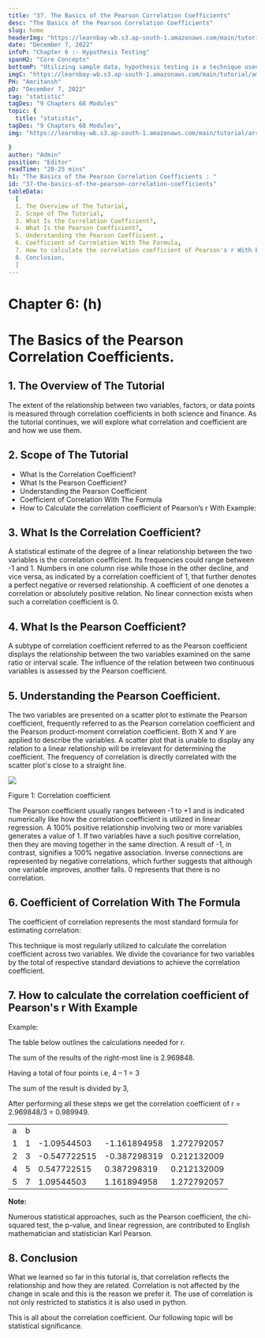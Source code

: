 ```yaml
---
title: "37. The Basics of the Pearson Correlation Coefficients"
desc: "The Basics of the Pearson Correlation Coefficients"
slug: home
headerImg: "https://learnbay-wb.s3.ap-south-1.amazonaws.com/main/tutorial/Statistics+Header.png"
date: "December 7, 2022"
infoP: "Chapter 6 :- Hypothesis Testing"
spanH2: "Core Concepts"
bottomP: "Utilizing sample data, hypothesis testing is a technique used to determine whether a hypothesis is acceptable. The test offers proof that, given the available facts, the hypothesis is feasible. A randomized sample of the population being studied is measured and examined by statistical analysts in order to test a hypothesis."
imgC: "https://learnbay-wb.s3.ap-south-1.amazonaws.com/main/tutorial/amritansh.png"
PH: "Amritansh"
pD: "December 7, 2022"
tag: "statistic"
tagDes: "9 Chapters 68 Modules"
topic: {
  title: "statistic",
tagDes: "9 Chapters 68 Modules",
img: "https://learnbay-wb.s3.ap-south-1.amazonaws.com/main/tutorial/arrow.png"

}
author: "Admin"
position: "Editor"
readTime: "20-25 mins"
h1: "The Basics of the Pearson Correlation Coefficients : "
id: "37-the-basics-of-the-pearson-correlation-coefficients"
tableData:
  [
  1. The Overview of The Tutorial, 
  2. Scope of The Tutorial,  
  3. What Is the Correlation Coefficient?,  
  4. What Is the Pearson Coefficient?, 
  5. Understanding the Pearson Coefficient., 
  6. Coefficient of Correlation With The Formula,
  7. How to calculate the correlation coefficient of Pearson's r With Example,
  8. Conclusion,
  ]
---
```


# **Chapter 6: (h)**


# **The Basics of the Pearson Correlation Coefficients.**


## 1. The Overview of The Tutorial

The extent of the relationship between two variables, factors, or data points is measured through correlation coefficients in both science and finance. As the tutorial continues, we will explore what correlation and coefficient are and how we use them.


## 2. Scope of The Tutorial



* What Is the Correlation Coefficient?
* What Is the Pearson Coefficient?
* Understanding the Pearson Coefficient
* Coefficient of Correlation With The Formula
* How to Calculate the correlation coefficient of Pearson’s r With Example: 


## 3. What Is the Correlation Coefficient?

A statistical estimate of the degree of a linear relationship between the two variables is the correlation coefficient. Its frequencies could range between -1 and 1. Numbers in one column rise while those in the other decline, and vice versa, as indicated by a correlation coefficient of 1, that further denotes a perfect negative or reversed relationship. A coefficient of one denotes a correlation or absolutely positive relation. No linear connection exists when such a correlation coefficient is 0.


## 4. What Is the Pearson Coefficient?

A subtype of correlation coefficient referred to as the Pearson coefficient displays the relationship between the two variables examined on the same ratio or interval scale. The influence of the relation between two continuous variables is assessed by the Pearson coefficient. 


## 5. Understanding the Pearson Coefficient.

The two variables are presented on a scatter plot to estimate the Pearson coefficient, frequently referred to as the Pearson correlation coefficient and the Pearson product-moment correlation coefficient. Both X and Y are applied to describe the variables. A scatter plot that is unable to display any relation to a linear relationship will be irrelevant for determining the coefficient. The frequency of correlation is directly correlated with the scatter plot's close to a straight line.


<img src="https://learnbay-wb.s3.ap-south-1.amazonaws.com/main/tutorial/statistics/Scatter+plot+for+correlation+coefficient.jpg"></img>



Figure 1: Correlation coefficient 

The Pearson coefficient usually ranges between -1 to +1 and is indicated numerically like how the correlation coefficient is utilized in linear regression. A 100% positive relationship involving two or more variables generates a value of 1. If two variables have a such positive correlation, then they are moving together in the same direction. A result of -1, in contrast, signifies a 100% negative association. Inverse connections are represented by negative correlations, which further suggests that although one variable improves, another falls. 0 represents that there is no correlation.


## 6. Coefficient of Correlation With The Formula

The coefficient of correlation represents the most standard formula for estimating correlation:

This technique is most regularly utilized to calculate the correlation coefficient across two variables. We divide the covariance for two variables by the total of respective standard deviations to achieve the correlation coefficient.


## 7. How to calculate the correlation coefficient of Pearson's r With Example

Example:

The table below outlines the calculations needed for r. 

The sum of the results of the right-most line is 2.969848.

Having a total of four points i.e, 4 – 1 = 3

The sum of the result is divided by 3,

After performing all these steps we get the correlation coefficient of r = 2.969848/3 = 0.989949.


<table>
  <tr>
   <td>a
   </td>
   <td>b
   </td>
   <td>

   </td>
   <td>


   </td>
   <td>


   </td>
  </tr>
  <tr>
   <td>1
   </td>
   <td>1
   </td>
   <td>-1.09544503
   </td>
   <td>-1.161894958
   </td>
   <td>1.272792057
   </td>
  </tr>
  <tr>
   <td>2
   </td>
   <td>3
   </td>
   <td>-0.547722515
   </td>
   <td>-0.387298319
   </td>
   <td>0.212132009
   </td>
  </tr>
  <tr>
   <td>4
   </td>
   <td>5
   </td>
   <td>0.547722515
   </td>
   <td>0.387298319
   </td>
   <td>0.212132009
   </td>
  </tr>
  <tr>
   <td>5
   </td>
   <td>7
   </td>
   <td>1.09544503
   </td>
   <td>1.161894958
   </td>
   <td>1.272792057
   </td>
  </tr>
</table>



**Note:**

Numerous statistical approaches, such as the Pearson coefficient, the chi-squared test, the p-value, and linear regression, are contributed to English mathematician and statistician Karl Pearson.


## 8. Conclusion

What we learned so far in this tutorial is, that correlation reflects the relationship and how they are related. Correlation is not affected by the change in scale and this is the reason we prefer it. The use of correlation is not only restricted to statistics it is also used in python. 

This is all about the correlation coefficient. Our following topic will be statistical significance.


